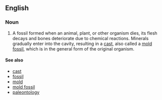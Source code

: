 ==English==
===Noun===
{{en-noun|sg=[[cast]] [[fossil]]}}
# A fossil formed when an animal, plant, or other organism dies, its flesh decays and bones deteriorate due to chemical reactions. Minerals gradually enter into the cavity, resulting in a [[cast]], also called a [[mold fossil]], which is in the general form of the original organism.

====See also====
* [[cast]]
* [[fossil]]
* [[mold]]
* [[mold fossil]]
* [[paleontology]]
